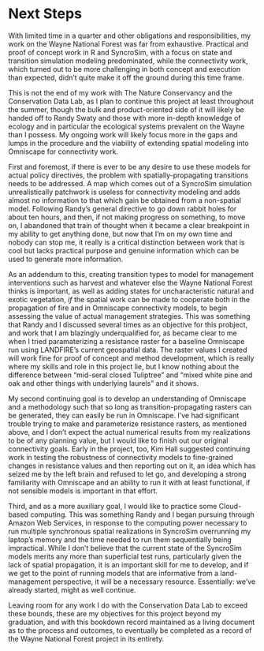 # Next Steps {#next}

With limited time in a quarter and other obligations and responsibilities, my work on the Wayne National Forest was far from exhaustive. Practical and proof of concept work in R and SyncroSim, with a focus on state and transition simulation modeling predominated, while the connectivity work, which turned out to be more challenging in both concept and execution than expected, didn't quite make it off the ground during this time frame.

This is not the end of my work with The Nature Conservancy and the Conservation Data Lab, as I plan to continue this project at least throughout the summer, though the bulk and product-oriented side of it will likely be handed off to Randy Swaty and those with more in-depth knowledge of ecology and in particular the ecological systems prevalent on the Wayne than I possess. My ongoing work will likely focus more in the gaps and lumps in the procedure and the viability of extending spatial modeling into Omniscape for connectivity work. 

First and foremost, if there is ever to be any desire to use these models for actual policy directives, the problem with spatially-propagating transitions needs to be addressed. A map which comes out of a SyncroSim simulation unrealistically patchwork is useless for connectivity modeling and adds almost no information to that which gain be obtained from a non-spatial model. Following Randy's general directive to go down rabbit holes for about ten hours, and then, if not making progress on something, to move on, I abandoned that train of thought when it became a clear breakpoint in my ability to get anything done, but now that I'm on my own time and nobody can stop me, it really is a critical distinction between work that is cool but lacks practical purpose and genuine information which can be used to generate more information.

As an addendum to this, creating transition types to model for management interventions such as harvest and whatever else the Wayne National Forest thinks is important, as well as adding states for uncharacteristic natural and exotic vegetation, _if_ the spatial work can be made to cooperate both in the propagation of fire and in Omniscape connectivity models, to begin assessing the value of actual management strategies. This was something that Randy and I discussed several times as an objective for this probject, and work that I am blazingly underqualified for, as became clear to me when I tried paramaterizing a resistance raster for a baseline Omniscape run using LANDFIRE's current geospatial data. The raster values I created will work fine for proof of concept and method development, which is really where my skills and role in this project lie, but I know nothing about the difference between "mid-seral closed Tuliptree" and "mixed white pine and oak and other things with underlying laurels" and it shows. 

My second continuing goal is to develop an understanding of Omniscape and a methodology such that so long as transition-propagating rasters can be generated, they can easily be run in Omniscape. I've had significant trouble trying to make and parameterize resistance rasters, as mentioned above, and I don't expect the actual numerical results from my realizations to be of any planning value, but I would like to finish out our original connectivity goals. Early in the project, too, Kim Hall suggested continuing work in testing the robustness of connectivity models to fine-grained changes in resistance values and then reporting out on it, an idea which has seized me by the left brain and refused to let go, and developing a strong familiarity with Omniscape and an ability to run it with at least functional, if not sensible models is important in that effort.

Third, and as a more auxiliary goal, I would like to practice some Cloud-based computing. This was something Randy and I began pursuing through Amazon Web Services, in response to the computing power necessary to run multiple synchronous spatial realizations in SyncroSim overrunning my laptop's memory and the time needed to run them sequentially being impractical. While I don't believe that the current state of the SyncroSim models merits any more than superficial test runs, particularly given the lack of spatial propagation, it is an important skill for me to develop, and if we get to the point of running models that are informative from a land-management perspective, it will be a necessary resource. Essentially: we've already started, might as well continue.

Leaving room for any work I do with the Conservation Data Lab to exceed these bounds, these are my objectives for this project beyond my graduation, and with this bookdown record maintained as a living document as to the process and outcomes, to eventually be completed as a record of the Wayne National Forest project in its entirety.